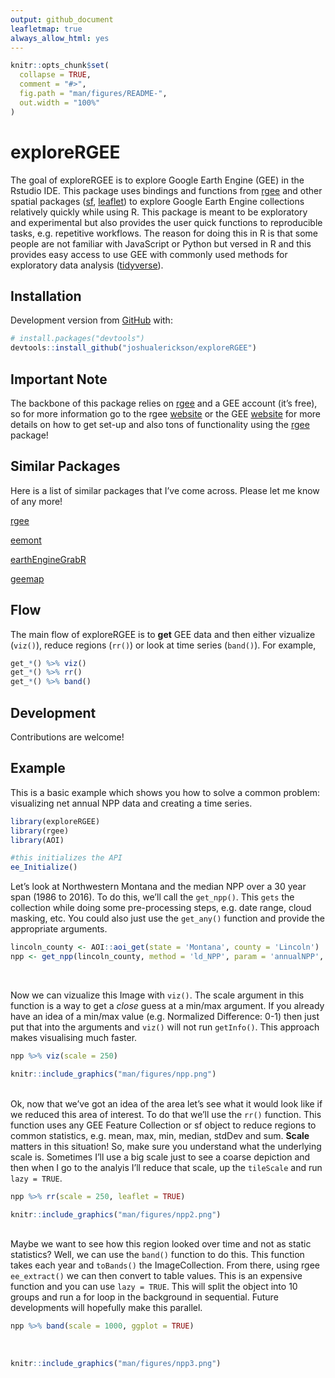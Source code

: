 ```yaml
---
output: github_document
leafletmap: true
always_allow_html: yes
---
```


<!-- README.md is generated from README.Rmd. Please edit that file -->

```r
knitr::opts_chunk$set(
  collapse = TRUE,
  comment = "#>",
  fig.path = "man/figures/README-",
  out.width = "100%"
)
```

# exploreRGEE

<!-- badges: start -->
<!-- badges: end -->

The goal of exploreRGEE is to explore Google Earth Engine (GEE) in the Rstudio IDE. This package uses bindings and functions from [rgee](https://github.com/r-spatial/rgee) and other spatial packages ([sf](https://github.com/r-spatial/sf), [leaflet](https://github.com/rstudio/leaflet)) to explore Google Earth Engine collections relatively quickly while using R. This package is meant to be exploratory and experimental but also provides the user quick functions to reproducible tasks, e.g. repetitive workflows. The reason for doing this in 
R is that some people are not familiar with JavaScript or Python but versed in R and this provides easy access to use GEE with commonly used methods  for exploratory data analysis ([tidyverse](https://github.com/tidyverse/tidyverse)). 

## Installation

Development version from [GitHub](https://github.com/) with:

``` r
# install.packages("devtools")
devtools::install_github("joshualerickson/exploreRGEE")

```

## Important Note

The backbone of this package relies on [rgee](https://github.com/r-spatial/rgee) and a GEE account (it's free), so for more information go to the rgee [website](https://github.com/r-spatial/rgee) or the GEE 
[website](https://developers.google.com/earth-engine/) for more details on how to get set-up and also tons of functionality using the [rgee](https://github.com/r-spatial/rgee) package!

## Similar Packages
Here is a list of similar packages that I've come across. Please let me know of any more!

[rgee](https://github.com/r-spatial/rgee)  

[eemont](https://github.com/davemlz/eemont)  

[earthEngineGrabR](https://jesjehle.github.io/earthEngineGrabR/)  

[geemap](https://github.com/giswqs/geemap)

## Flow

The main flow of exploreRGEE is to **get** GEE data and then either vizualize (`viz()`), reduce regions (`rr()`) or look at time series (`band()`). For example,

```r

get_*() %>% viz()
get_*() %>% rr()
get_*() %>% band()

```

## Development

Contributions are welcome!

## Example

This is a basic example which shows you how to solve a common problem: visualizing net annual NPP data and creating a time series. 

```r
library(exploreRGEE)
library(rgee)
library(AOI)

#this initializes the API
ee_Initialize()

```

Let's look at Northwestern Montana and the median NPP over a 30 year span (1986 to 2016). To do this, we'll call the `get_npp()`. This `gets` the collection while doing some pre-processing steps, e.g. date range, cloud masking, etc. You could also just use the `get_any()` function and provide the appropriate arguments.

```r

lincoln_county <- AOI::aoi_get(state = 'Montana', county = 'Lincoln')
npp <- get_npp(lincoln_county, method = 'ld_NPP', param = 'annualNPP', stat = 'median', startDate = '1986-01-01', endDate = '2016-01-01')
```
<br>

Now we can vizualize this Image with `viz()`. The scale argument in this function is a way to get a *close* guess at a min/max argument. If you already have an idea of a min/max value (e.g. Normalized Difference: 0-1) then just put that into the arguments and `viz()` will not run `getInfo()`. This approach makes visualising much faster.

```r

npp %>% viz(scale = 250)

```


```r
knitr::include_graphics("man/figures/npp.png")
```

<br>
Ok, now that we've got an idea of the area let's see what it would look like if we reduced this area of interest. To do that we'll use the `rr()` function. This function uses any GEE Feature Collection or sf object to reduce regions to common statistics, e.g. mean, max, min, median, stdDev and sum. **Scale** matters in this situation! So, make sure you understand what the underlying scale is. Sometimes I'll use a big scale just to see a coarse depiction and then when I go to the analyis I'll reduce that scale, up the `tileScale` and run `lazy = TRUE`.

```r
npp %>% rr(scale = 250, leaflet = TRUE)
```
```r
knitr::include_graphics("man/figures/npp2.png")
```
<br>
Maybe we want to see how this region looked over time and not as static statistics? Well, we can use the `band()` function to do this. This function takes each year and `toBands()` the ImageCollection. From there, using rgee `ee_extract()` we can then convert to table values. This is an expensive function and you can use `lazy = TRUE`. This will split the object into 10 groups and run a for loop in the background in sequential. Future developments will hopefully make this parallel. 

```r

npp %>% band(scale = 1000, ggplot = TRUE)
```
<br>
```r
knitr::include_graphics("man/figures/npp3.png")
```





















